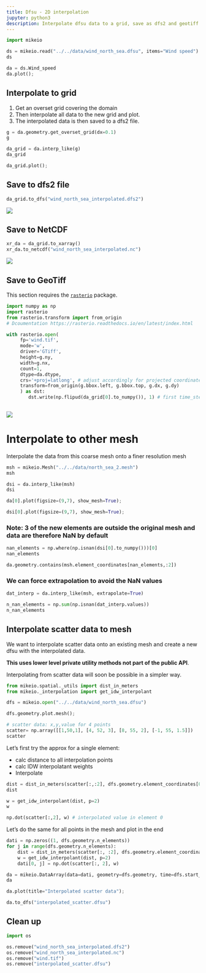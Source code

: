 ```yaml
---
title: Dfsu - 2D interpolation
jupyter: python3
description: Interpolate dfsu data to a grid, save as dfs2 and geotiff. Interpolate dfsu data to another mesh.
---
```



```python
import mikeio
```

```python
ds = mikeio.read("../../data/wind_north_sea.dfsu", items="Wind speed")
ds
```

```python
da = ds.Wind_speed
da.plot();
```

## Interpolate to grid
1. Get an overset grid covering the domain
2. Then interpolate all data to the new grid and plot. 
4. The interpolated data is then saved to a dfs2 file.

```python
g = da.geometry.get_overset_grid(dx=0.1)
g
```

```python
da_grid = da.interp_like(g)
da_grid
```

```python
da_grid.plot();
```

## Save to dfs2 file

```python
da_grid.to_dfs("wind_north_sea_interpolated.dfs2")
```

![](../../images/dfsu_grid_interp.png)

## Save to NetCDF

```python
xr_da = da_grid.to_xarray()
xr_da.to_netcdf("wind_north_sea_interpolated.nc")
```

![](../../images/dfsu_grid_netcdf.png)

## Save to GeoTiff

::: callout-note

This section requires the [`rasterio`](https://rasterio.readthedocs.io/en/latest/installation.html) package.

:::

```python
import numpy as np
import rasterio
from rasterio.transform import from_origin
# Dcoumentation https://rasterio.readthedocs.io/en/latest/index.html

with rasterio.open(
     fp='wind.tif',
     mode='w',
     driver='GTiff',
     height=g.ny,
     width=g.nx,
     count=1,
     dtype=da.dtype,
     crs='+proj=latlong', # adjust accordingly for projected coordinate systems
     transform=from_origin(g.bbox.left, g.bbox.top, g.dx, g.dy)
     ) as dst:
        dst.write(np.flipud(da_grid[0].to_numpy()), 1) # first time_step
    
```

![](../../images/dfsu_grid_interp_tiff.png)

# Interpolate to other mesh
Interpolate the data from this coarse mesh onto a finer resolution mesh

```python
msh = mikeio.Mesh("../../data/north_sea_2.mesh")
msh
```

```python
dsi = da.interp_like(msh)
dsi
```

```python
da[0].plot(figsize=(9,7), show_mesh=True);
```

```python
dsi[0].plot(figsize=(9,7), show_mesh=True);
```

### Note: 3 of the new elements are outside the original mesh and data are therefore NaN by default

```python
nan_elements = np.where(np.isnan(dsi[0].to_numpy()))[0]
nan_elements
```

```python
da.geometry.contains(msh.element_coordinates[nan_elements,:2])
```

### We can force extrapolation to avoid the NaN values

```python
dat_interp = da.interp_like(msh, extrapolate=True)
```

```python
n_nan_elements = np.sum(np.isnan(dat_interp.values))
n_nan_elements
```

## Interpolate scatter data to mesh

We want to interpolate scatter data onto an existing mesh and create a new dfsu with the interpolated data. 

**This uses lower level private utility methods not part of the public API**.

Interpolating from scatter data will soon be possible in a simpler way.

```python
from mikeio.spatial._utils import dist_in_meters
from mikeio._interpolation import get_idw_interpolant
```

```python
dfs = mikeio.open("../../data/wind_north_sea.dfsu")
```

```python
dfs.geometry.plot.mesh();
```

```python
# scatter data: x,y,value for 4 points
scatter= np.array([[1,50,1], [4, 52, 3], [8, 55, 2], [-1, 55, 1.5]])
scatter
```

Let's first try the approx for a single element: 

* calc distance to all interpolation points
* calc IDW interpolatant weights
* Interpolate

```python
dist = dist_in_meters(scatter[:,:2], dfs.geometry.element_coordinates[0,:2])
dist
```

```python
w = get_idw_interpolant(dist, p=2)
w
```

```python
np.dot(scatter[:,2], w) # interpolated value in element 0
```

Let's do the same for all points in the mesh and plot in the end

```python
dati = np.zeros((1, dfs.geometry.n_elements))
for j in range(dfs.geometry.n_elements):
    dist = dist_in_meters(scatter[:, :2], dfs.geometry.element_coordinates[j, :2])
    w = get_idw_interpolant(dist, p=2)
    dati[0, j] = np.dot(scatter[:, 2], w)
```

```python
da = mikeio.DataArray(data=dati, geometry=dfs.geometry, time=dfs.start_time)
da
```

```python
da.plot(title="Interpolated scatter data");
```

```python
da.to_dfs("interpolated_scatter.dfsu")
```

## Clean up

```python
import os

os.remove("wind_north_sea_interpolated.dfs2")
os.remove("wind_north_sea_interpolated.nc")
os.remove("wind.tif")
os.remove("interpolated_scatter.dfsu")
```

